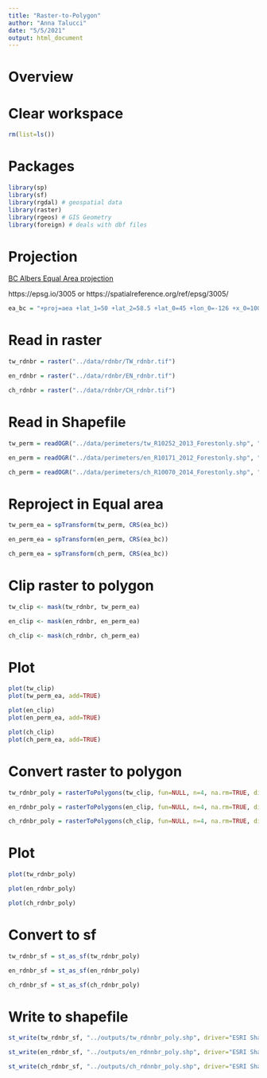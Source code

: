 ```yaml
---
title: "Raster-to-Polygon"
author: "Anna Talucci"
date: "5/5/2021"
output: html_document
---
```


# Overview






# Clear workspace

```r
rm(list=ls()) 
```

# Packages

```r
library(sp)
library(sf)
library(rgdal) # geospatial data
library(raster)
library(rgeos) # GIS Geometry
library(foreign) # deals with dbf files
```

# Projection
[BC Albers Equal Area projection](https://georepository.com/crs_3005/NAD83-BC-Albers.html)

https://epsg.io/3005 or https://spatialreference.org/ref/epsg/3005/

```r
ea_bc = "+proj=aea +lat_1=50 +lat_2=58.5 +lat_0=45 +lon_0=-126 +x_0=1000000 +y_0=0 +ellps=GRS80 +datum=NAD83 +units=m +no_defs"
```

# Read in raster
```r
tw_rdnbr = raster("../data/rdnbr/TW_rdnbr.tif")
```

```r
en_rdnbr = raster("../data/rdnbr/EN_rdnbr.tif")
```

```r
ch_rdnbr = raster("../data/rdnbr/CH_rdnbr.tif")
```
# Read in Shapefile
```r
tw_perm = readOGR("../data/perimeters/tw_R10252_2013_Forestonly.shp", "tw_R10252_2013_Forestonly") 
```

```r
en_perm = readOGR("../data/perimeters/en_R10171_2012_Forestonly.shp", "en_R10171_2012_Forestonly") 
```

```r
ch_perm = readOGR("../data/perimeters/ch_R10070_2014_Forestonly.shp", "ch_R10070_2014_Forestonly") 
```

# Reproject in Equal area

```r
tw_perm_ea = spTransform(tw_perm, CRS(ea_bc))
```

```r
en_perm_ea = spTransform(en_perm, CRS(ea_bc))
```

```r
ch_perm_ea = spTransform(ch_perm, CRS(ea_bc))
```

# Clip raster to polygon
```r
tw_clip <- mask(tw_rdnbr, tw_perm_ea)
```

```r
en_clip <- mask(en_rdnbr, en_perm_ea)
```

```r
ch_clip <- mask(ch_rdnbr, ch_perm_ea)
```
# Plot

```r
plot(tw_clip)
plot(tw_perm_ea, add=TRUE)
```

```r
plot(en_clip)
plot(en_perm_ea, add=TRUE)
```

```r
plot(ch_clip)
plot(ch_perm_ea, add=TRUE)
```

# Convert raster to polygon

```r
tw_rdnbr_poly = rasterToPolygons(tw_clip, fun=NULL, n=4, na.rm=TRUE, digits=12, dissolve=FALSE)

```

```r
en_rdnbr_poly = rasterToPolygons(en_clip, fun=NULL, n=4, na.rm=TRUE, digits=12, dissolve=FALSE)

```

```r
ch_rdnbr_poly = rasterToPolygons(ch_clip, fun=NULL, n=4, na.rm=TRUE, digits=12, dissolve=FALSE)

```

# Plot
```r
plot(tw_rdnbr_poly)
```

```r
plot(en_rdnbr_poly)
```

```r
plot(ch_rdnbr_poly)
```

# Convert to sf
```r
tw_rdnbr_sf = st_as_sf(tw_rdnbr_poly)
```

```r
en_rdnbr_sf = st_as_sf(en_rdnbr_poly)
```

```r
ch_rdnbr_sf = st_as_sf(ch_rdnbr_poly)
```

#  Write to shapefile

```r
st_write(tw_rdnbr_sf, "../outputs/tw_rdnnbr_poly.shp", driver="ESRI Shapefile") 
```

```r
st_write(en_rdnbr_sf, "../outputs/en_rdnnbr_poly.shp", driver="ESRI Shapefile") 
```

```r
st_write(ch_rdnbr_sf, "../outputs/ch_rdnnbr_poly.shp", driver="ESRI Shapefile") 
```